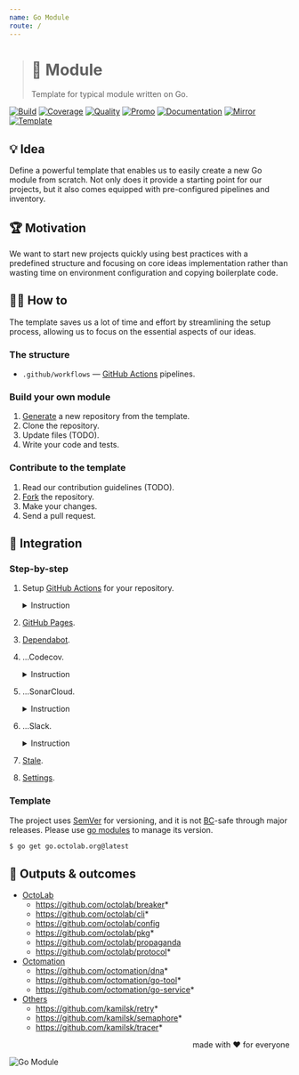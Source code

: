 ```yaml
---
name: Go Module
route: /
---
```


> # 🧩 Module
>
> Template for typical module written on Go.

[![Build][build.icon]][build.page]
[![Coverage][coverage.icon]][coverage.page]
[![Quality][quality.icon]][quality.page]
[![Promo][site.icon]][site.page]
[![Documentation][docs.icon]][docs.page]
[![Mirror][mirror.icon]][mirror.page]
[![Template][template.icon]][template.page]

## 💡 Idea

Define a powerful template that enables us to easily create a new Go module from scratch.
Not only does it provide a starting point for our projects,
but it also comes equipped with pre-configured pipelines and inventory.

## 🏆 Motivation

We want to start new projects quickly using best practices
with a predefined structure and focusing on core ideas implementation
rather than wasting time on environment configuration and copying boilerplate code.

## 🤼‍♂️ How to

The template saves us a lot of time and effort by streamlining the setup process,
allowing us to focus on the essential aspects of our ideas.

### The structure

- `.github/workflows` — [GitHub Actions][docs.actions] pipelines.

### Build your own module

1. [Generate][action.generate] a new repository from the template.
2. Clone the repository.
3. Update files (TODO).
4. Write your code and tests.

### Contribute to the template

1. Read our contribution guidelines (TODO).
2. [Fork][action.fork] the repository.
3. Make your changes.
4. Send a pull request.

## 🧩 Integration

### Step-by-step

1. Setup [GitHub Actions](.github/workflows/README.md) for your repository.
   <details><summary>Instruction</summary><p role="separator"></p>
   TODO
   </details>

2. [GitHub Pages](.github/workflows/README.md#documentation).
3. [Dependabot](tools/docs/readme.md#dependabot).

4. ...Codecov.
   <details><summary>Instruction</summary><p role="separator"></p>
   TODO
   </details>

5. ...SonarCloud.
   <details><summary>Instruction</summary><p role="separator"></p>
   TODO
   </details>

6. ...Slack.
   <details><summary>Instruction</summary><p role="separator"></p>
   TODO
   </details>

7. [Stale](tools/docs/readme.md#stale).
8. [Settings](tools/docs/readme.md#settings).

### Template

The project uses [SemVer][docs.semver] for versioning, and it is not
[BC][wiki.compat]-safe through major releases.
Please use [go modules][wiki.gomod] to manage its version.

```bash
$ go get go.octolab.org@latest
```

## 🤲 Outputs & outcomes

- [OctoLab](https://github.com/orgs/octolab/repositories)
  - https://github.com/octolab/breaker*
  - https://github.com/octolab/cli*
  - https://github.com/octolab/config
  - https://github.com/octolab/pkg*
  - https://github.com/octolab/propaganda
  - https://github.com/octolab/protocol*
- [Octomation](https://github.com/orgs/octomation/repositories)
  - https://github.com/octomation/dna*
  - https://github.com/octomation/go-tool*
  - https://github.com/octomation/go-service*
- [Others](https://github.com/kamilsk?tab=repositories)
  - https://github.com/kamilsk/retry*
  - https://github.com/kamilsk/semaphore*
  - https://github.com/kamilsk/tracer*

<p align="right">made with ❤️ for everyone</p>

![Go Module][social.image]

[build.page]:       https://github.com/octomation/go-module/actions/workflows/ci.yml
[build.icon]:       https://github.com/octomation/go-module/actions/workflows/ci.yml/badge.svg
[coverage.page]:    https://codecov.io/gh/octomation/go-module
[coverage.icon]:    https://codecov.io/gh/octomation/go-module/branch/main/graph/badge.svg
[quality.page]:     https://sonarcloud.io/summary/new_code?id=octomation_go-module
[quality.icon]:     https://sonarcloud.io/api/project_badges/measure?project=octomation_go-module&metric=sqale_rating
[site.page]:        https://go-module.octolab.org
[site.icon]:        https://img.shields.io/badge/site-promo-brightgreen
[docs.page]:        https://pkg.go.dev/go.octolab.org
[docs.icon]:        https://img.shields.io/badge/docs-pkg.go.dev-blue
[mirror.page]:      https://bitbucket.org/kamilsk/go-module
[mirror.icon]:      https://img.shields.io/badge/mirror-bitbucket-blue
[template.page]:    https://github.com/octomation/go-module
[template.icon]:    https://img.shields.io/badge/template-go--module-blue

[action.fork]:      https://github.com/octomation/go-module/fork
[action.generate]:  https://github.com/octomation/go-module/generate
[docs.actions]:     https://docs.github.com/en/actions
[docs.semver]:      https://semver.org
[wiki.compat]:      https://en.wikipedia.org/wiki/Backward_compatibility
[wiki.gomod]:       https://github.com/golang/go/wiki/Modules

[awesome.page]:     https://awesome-go.com
[awesome.icon]:     https://awesome.re/mentioned-badge.svg
[social.image]:     https://socialify.git.ci/octomation/go-module/image?description=1&font=Raleway&language=1&name=1&owner=1&pattern=Circuit%20Board&theme=Light
